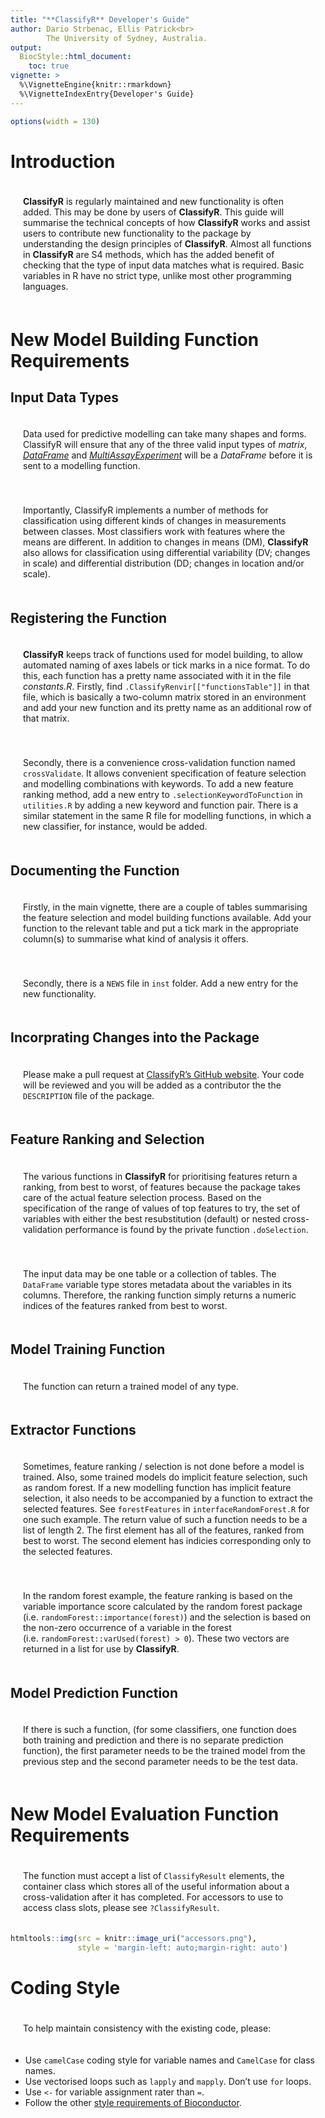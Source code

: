```yaml
---
title: "**ClassifyR** Developer's Guide"
author: Dario Strbenac, Ellis Patrick<br>
        The University of Sydney, Australia.
output: 
  BiocStyle::html_document:
    toc: true
vignette: >
  %\VignetteEngine{knitr::rmarkdown}
  %\VignetteIndexEntry{Developer's Guide}
---
```


<style>
    body .main-container {
        max-width: 1600px;
    }
    p {
      padding: 20px;
    }
    .table {
      border: 2px solid #e64626;
    }
    .table>thead>tr>th
    {
     border-bottom: 2px solid #e64626;
     border-right: 1px solid black;
    }
    .table>tbody>tr>td {
     border-right: 1px solid black;
    }    
</style>

```r
options(width = 130)
```

# Introduction

**ClassifyR** is regularly maintained and new functionality is often added. This may be done by users of **ClassifyR**. This guide will summarise the technical concepts of how **ClassifyR** works and assist users to contribute new functionality to the package by understanding the design principles of **ClassifyR**. Almost all functions in **ClassifyR** are S4 methods, which has the added benefit of checking that the type of input data matches what is required. Basic variables in R have no strict type, unlike most other programming languages.

# New Model Building Function Requirements

## Input Data Types

Data used for predictive modelling can take many shapes and forms. ClassifyR will ensure that any of the three valid input types of *matrix*, [*DataFrame*](https://rdrr.io/bioc/S4Vectors/man/DataFrame-class.html?msclkid=d4c61dbecf2711eca5117852a38e18a4) and [*MultiAssayExperiment*](http://bioconductor.org/packages/release/bioc/vignettes/MultiAssayExperiment/inst/doc/QuickStartMultiAssay.html) will be a *DataFrame* before it is sent to a modelling function.

Importantly, ClassifyR implements a number of methods for classification using different kinds of changes in measurements between classes. Most classifiers work with features where the means are different. In addition to changes in means (DM), **ClassifyR** also allows for classification using differential variability (DV; changes in scale) and differential distribution (DD; changes in location and/or scale).

## Registering the Function

**ClassifyR** keeps track of functions used for model building, to allow automated naming of axes labels or tick marks in a nice format. To do this, each function has a pretty name associated with it in the file *constants.R*. Firstly, find `.ClassifyRenvir[["functionsTable"]]` in that file, which is basically a two-column matrix stored in an environment and add your new function and its pretty name as an additional row of that matrix.

Secondly, there is a convenience cross-validation function named `crossValidate`. It allows convenient specification of feature selection and modelling combinations with keywords. To add a new feature ranking method, add a new entry to `.selectionKeywordToFunction` in `utilities.R` by adding a new keyword and function pair. There is a similar statement in the same R file for modelling functions, in which a new classifier, for instance, would be added.

## Documenting the Function

Firstly, in the main vignette, there are a couple of tables summarising the feature selection and model building functions available. Add your function to the relevant table and put a tick mark in the appropriate column(s) to summarise what kind of analysis it offers.

Secondly, there is a `NEWS` file in `inst` folder. Add a new entry for the new functionality.

## Incorprating Changes into the Package

Please make a pull request at [ClassifyR's GitHub website](https://github.com/SydneyBioX/ClassifyR). Your code will be reviewed and you will be added as a contributor the the `DESCRIPTION` file of the package.

## Feature Ranking and Selection

The various functions in **ClassifyR** for prioritising features return a ranking, from best to worst, of features because the package takes care of the actual feature selection process. Based on the specification of the range of values of top features to try, the set of variables with either the best resubstitution (default) or nested cross-validation performance is found by the private function `.doSelection`.

The input data may be one table or a collection of tables. The `DataFrame` variable type stores metadata about the variables in its columns. Therefore, the ranking function simply returns a numeric indices of the features ranked from best to worst.

## Model Training Function

The function can return a trained model of any type.

## Extractor Functions

Sometimes, feature ranking / selection is not done before a model is trained. Also, some trained models do implicit feature selection, such as random forest. If a new modelling function has implicit feature selection, it also needs to be accompanied by a function to extract the selected features. See `forestFeatures` in `interfaceRandomForest.R` for one such example. The return value of such a function needs to be a list of length 2. The first element has all of the features, ranked from best to worst. The second element has indicies corresponding only to the selected features.

In the random forest example, the feature ranking is based on the variable importance score calculated by the random forest package (i.e. `randomForest::importance(forest)`) and the selection is based on the non-zero occurrence of a variable in the forest (i.e. `randomForest::varUsed(forest) > 0`). These two vectors are returned in a list for use by **ClassifyR**.

## Model Prediction Function

If there is such a function, (for some classifiers, one function does both training and prediction and there is no separate prediction function), the first parameter needs to be the trained model from the previous step and the second parameter needs to be the test data.

# New Model Evaluation Function Requirements

The function must accept a list of `ClassifyResult` elements, the container class which stores all of the useful information about a cross-validation after it has completed. For accessors to use to access class slots, please see `?ClassifyResult`.

```r
htmltools::img(src = knitr::image_uri("accessors.png"), 
               style = 'margin-left: auto;margin-right: auto')
```

# Coding Style

To help maintain consistency with the existing code, please:

* Use `camelCase` coding style for variable names and `CamelCase` for class names.
* Use vectorised loops such as `lapply` and `mapply`. Don't use `for` loops.
* Use `<-` for variable assignment rater than `=`.
* Follow the other [style requirements of Bioconductor](http://bioconductor.org/developers/how-to/coding-style/).